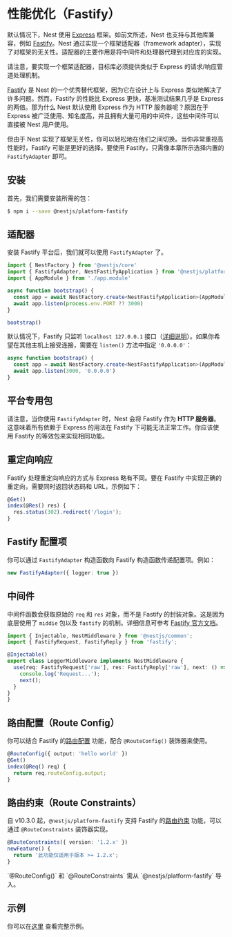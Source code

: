 # 性能优化（Fastify）

默认情况下，Nest 使用 [Express](https://expressjs.com/) 框架。如前文所述，Nest 也支持与其他库兼容，例如 [Fastify](https://github.com/fastify/fastify)。Nest 通过实现一个框架适配器（framework adapter），实现了对框架的无关性。适配器的主要作用是将中间件和处理器代理到对应库的实现。

<CalloutInfo>
  请注意，要实现一个框架适配器，目标库必须提供类似于 Express 的请求/响应管道处理机制。
</CalloutInfo>

[Fastify](https://github.com/fastify/fastify) 是 Nest 的一个优秀替代框架，因为它在设计上与 Express 类似地解决了许多问题。然而，Fastify 的性能比 Express 更快，基准测试结果几乎是 Express 的两倍。那为什么 Nest 默认使用 Express 作为 HTTP 服务器呢？原因在于 Express 被广泛使用、知名度高，并且拥有大量可用的中间件，这些中间件可以直接被 Nest 用户使用。

但由于 Nest 实现了框架无关性，你可以轻松地在他们之间切换。当你非常重视高性能时，Fastify 可能是更好的选择。要使用 Fastify，只需像本章所示选择内置的 `FastifyAdapter` 即可。

## 安装

首先，我们需要安装所需的包：

```bash
$ npm i --save @nestjs/platform-fastify
```

## 适配器

安装 Fastify 平台后，我们就可以使用 `FastifyAdapter` 了。

```ts filename='main.ts'
import { NestFactory } from '@nestjs/core'
import { FastifyAdapter, NestFastifyApplication } from '@nestjs/platform-fastify'
import { AppModule } from './app.module'

async function bootstrap() {
  const app = await NestFactory.create<NestFastifyApplication>(AppModule, new FastifyAdapter())
  await app.listen(process.env.PORT ?? 3000)
}

bootstrap()
```

默认情况下，Fastify 只监听 `localhost 127.0.0.1` 接口（[详细说明](https://www.fastify.io/docs/latest/Guides/Getting-Started/#your-first-server)）。如果你希望在其他主机上接受连接，需要在 `listen()` 方法中指定 `'0.0.0.0'`：

```ts
async function bootstrap() {
  const app = await NestFactory.create<NestFastifyApplication>(AppModule, new FastifyAdapter())
  await app.listen(3000, '0.0.0.0')
}
```

## 平台专用包

请注意，当你使用 `FastifyAdapter` 时，Nest 会将 Fastify 作为 **HTTP 服务器**。这意味着所有依赖于 Express 的用法在 Fastify 下可能无法正常工作。你应该使用 Fastify 的等效包来实现相同功能。

## 重定向响应

Fastify 处理重定向响应的方式与 Express 略有不同。要在 Fastify 中实现正确的重定向，需要同时返回状态码和 URL，示例如下：

```ts
@Get()
index(@Res() res) {
  res.status(302).redirect('/login');
}
```

## Fastify 配置项

你可以通过 `FastifyAdapter` 构造函数向 Fastify 构造函数传递配置项。例如：

```ts
new FastifyAdapter({ logger: true })
```

## 中间件

中间件函数会获取原始的 `req` 和 `res` 对象，而不是 Fastify 的封装对象。这是因为底层使用了 `middie` 包以及 `fastify` 的机制。详细信息可参考 [Fastify 官方文档](https://www.fastify.io/docs/latest/Reference/Middleware/)。

```ts filename='logger.middleware.ts'
import { Injectable, NestMiddleware } from '@nestjs/common';
import { FastifyRequest, FastifyReply } from 'fastify';

@Injectable()
export class LoggerMiddleware implements NestMiddleware {
  use(req: FastifyRequest['raw'], res: FastifyReply['raw'], next: () => void) {
    console.log('Request...');
    next();
  }
}
}
```

## 路由配置（Route Config）

你可以结合 Fastify 的[路由配置](https://fastify.dev/docs/latest/Reference/Routes/#config) 功能，配合 `@RouteConfig()` 装饰器来使用。

```ts
@RouteConfig({ output: 'hello world' })
@Get()
index(@Req() req) {
  return req.routeConfig.output;
}
```

## 路由约束（Route Constraints）

自 v10.3.0 起，`@nestjs/platform-fastify` 支持 Fastify 的[路由约束](https://fastify.dev/docs/latest/Reference/Routes/#constraints) 功能，可以通过 `@RouteConstraints` 装饰器实现。

```ts
@RouteConstraints({ version: '1.2.x' })
newFeature() {
  return '此功能仅适用于版本 >= 1.2.x';
}
```

<CalloutInfo>
  `@RouteConfig()` 和 `@RouteConstraints` 需从 `@nestjs/platform-fastify` 导入。
</CalloutInfo>

## 示例

你可以在[这里](https://github.com/nestjs/nest/tree/master/sample/10-fastify) 查看完整示例。
